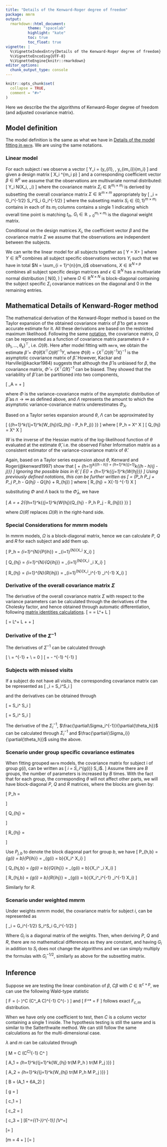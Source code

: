 ```yaml
---
title: "Details of the Kenward-Roger degree of freedom"
package: mmrm
output:
  rmarkdown::html_document:
          theme: "spacelab"
          highlight: "kate"
          toc: true
          toc_float: true
vignette: |
  %\VignetteIndexEntry{Details of the Kenward-Roger degree of freedom}
  %\VignetteEncoding{UTF-8}
  %\VignetteEngine{knitr::rmarkdown}
editor_options:
  chunk_output_type: console
---
```


```r
knitr::opts_chunk$set(
  collapse = TRUE,
  comment = "#>"
)
```

Here we describe the the algorithms of Kenward-Roger degree of freedom (and adjusted covariance matrix).

## Model definition

The model definition is the same as what we have in [Details of the model fitting in `mmrm`](algorithms.html).
We are using the same notations.

### Linear model

For each subject $i$ we observe a vector
\[
Y_i = (y_{i1}, \dotsc, y_{im_i})^\top \in \mathbb{R}^{m_i}
\]
and given a design matrix
\[
X_i \in \mathbb{R}^{m_i \times p}
\]
and a corresponding coefficient vector $\beta \in \mathbb{R}^{p}$ we assume
that the observations are multivariate normal distributed:
\[
Y_i \sim N(X_i\beta, \Sigma_i)
\]
where the covariance matrix $\Sigma_i \in \mathbb{R}^{m_i \times m_i}$ is derived
by subsetting the overall covariance matrix $\Sigma \in \mathbb{R}^{m \times m}$
appropriately by
\[
\Sigma_i = G_i^{-1/2} S_i^\top \Sigma S_i G_i^{-1/2}
\]
where the subsetting matrix $S_i \in \{0, 1\}^{m \times m_i}$ contains
in each of its $m_i$ columns contains a single 1 indicating which overall time point
is matching $t_{ih}$. 
$G_i \in \mathbb{R}_{\gt 0}^{m_i \times m_i}$ is the diagonal weight matrix.

Conditional on the design matrices $X_i$, the coefficient vector $\beta$ and the
covariance matrix $\Sigma$ we assume that the observations are independent between
the subjects.

We can write the linear model for all subjects together as
\[
Y = X\beta + \epsilon
\]
where $Y \in \mathbb{R}^N$ combines all subject specific observations vectors $Y_i$
such that we have in total $N = \sum_{i = 1}^{n}{m_i}$ observations,
$X \in \mathbb{R}^{N \times p}$ combines all subject specific design matrices
and $\epsilon \in \mathbb{R}^N$ has a multivariate normal distribution
\[
\epsilon \sim N(0, \Omega)
\]
where $\Omega \in \mathbb{R}^{N \times N}$ is block-diagonal containing the
subject specific $\Sigma_i$ covariance matrices on the diagonal and 0 in the
remaining entries.

## Mathematical Details of Kenward-Roger method

The mathematical derivation of the Kenward-Roger method is based on the Taylor expansion of the obtained covariance matrix
of $\hat\beta$ to get a more accurate estimate for it. All these derivations are based on the restricted maximum likelihood.
Following the same [notation](algorithms.html#covariance-matrix-model), the covariance matrix, $\Omega$ can be represented as
a function of covariance matrix parameters $\theta = (\theta_1, \dotsc, \theta_k)^\top$, i.e. $\Omega(\theta)$.
Here after model fitting with `mmrm`, we obtain the estimate $\hat\beta = \Phi(\hat\theta)X^\top\Omega(\hat\theta)^{-1}Y$,
where $\Phi(\theta) = \left\{X^\top \Omega(\theta)^{-1} X\right\} ^{-1}$ is the asymptotic covariance matrix of $\hat\beta$.
However, Kackar and Harville(@kackar1984) suggests that although the $\hat\beta$ is unbiased for $\beta$, the covariance matrix,
$\hat\Phi = \left\{X^\top \hat\Omega X\right\}^{-1}$ can be biased. They showed that the variability of $\hat\beta$ can be partitioned into
two components,

\[
  \Phi_A = \Phi + \Lambda
\]

where $\Phi$ is the variance-covariance matrix of the asymptotic distribution of $\hat\beta$ as $n\rightarrow \infty$ as defined above, and $\Lambda$ represents the amount
to which the asymptotic variance-covariance matrix underestimates $\Phi_A$.

Based on a Taylor series expansion around $\theta$, $\Lambda$ can be approximated by

\[
  \Lambda \simeq \Phi \left\{\sum_{h=1}^k{\sum_{j=1}^k{W_{hj}(Q_{hj} - P_h \Phi P_j)} }\right\} \Phi
\]
where
\[
  P_h = X^\top \frac{\partial{\Omega^{-1}}}{\partial \theta_h} X
\]
\[
  Q_{hj} = X^\top \frac{\partial{\Omega^{-1}}}{\partial \theta_h} \Omega \frac{\partial{\Omega^{-1}}}{\partial \theta_j} X
\]

$W$ is the inverse of the Hessian matrix of the log-likelihood function of $\theta$ evaluated at the estimate $\hat\theta$, i.e. the observed Fisher Information matrix as a consistent estimator of the variance-covariance matrix of $\hat\theta$.

Again, based on a Taylor series expansion about $\theta$, Kenward and Roger(@kenward1997) show that
\[
  \hat\Phi \simeq \Phi + \sum_{h=1}^k{(\hat\theta_h - \theta_h)\frac{\partial{\Phi}}{\partial{\theta_h}}} + \frac{1}{2} \sum_{h=1}^k{\sum_{j=1}^k{(\hat\theta_h - \theta_h)(\hat\theta_j - \theta_j)\frac{\partial^2{\Phi}}{\partial{\theta_h}\partial{\theta_j}}}}
\]
Ignoring the possible bias in $\hat\theta$,
\[
  E(\hat\Phi) \simeq \Phi + \frac{1}{2} \sum_{h=1}^k{\sum_{j=1}^k{W_{hj}\frac{\partial^2{\Phi}}{\partial{\theta_h}\partial{\theta_j}}}}
\]
Using previously defined notations, this can be further written as
\[
  \frac{\partial^2{\Phi}}{\partial{\theta_h}\partial{\theta_j}} = \Phi (P_h \Phi P_j + P_j \Phi P_h - Q_{hj} - Q_{jh} + R_{hj}) \Phi
\]
where
\[
  R_{hj} = X^\top\Omega^{-1}\frac{\partial^2\Omega}{\partial{\theta_h}\partial{\theta_j}} \Omega^{-1} X
\]

substituting $\Phi$ and $\Lambda$ back to the $\hat\Phi_A$, we have

\[
  \hat\Phi_A = \hat\Phi + 2\hat\Phi \left\{\sum_{h=1}^k{\sum_{j=1}^k{W_{hj}(Q_{hj} - P_h \hat\Phi P_j - \frac{1}{4}R_{hj})} }\right\} \hat\Phi
\]

where $\Omega(\hat\theta)$ replaces $\Omega(\theta)$ in the right-hand side.

### Special Considerations for mmrm models

In mmrm models, $\Omega$ is a block-diagonal matrix, hence we can calculate  $P$, $Q$ and $R$ for each subject and add them up.

\[
  P_h = \sum_{i=1}^{N}{P_{ih}} = \sum_{i=1}^{N}{X_i^\top \frac{\partial{\Sigma_i^{-1}}}{\partial \theta_h} X_i}
\]

\[
  Q_{hj} = \sum_{i=1}^{N}{Q_{ihj}} = \sum_{i=1}^{N}{X_i^\top \frac{\partial{\Sigma_i^{-1}}}{\partial \theta_h} \Sigma_i \frac{\partial{\Sigma_i^{-1}}}{\partial \theta_j} X_i}
\]

\[
  R_{hj} = \sum_{i=1}^{N}{R_{ihj}} = \sum_{i=1}^{N}{X_i^\top\Sigma_i^{-1}\frac{\partial^2\Sigma_i}{\partial{\theta_h}\partial{\theta_j}} \Sigma_i^{-1} X_i}
\]


### Derivative of the overall covariance matrix $\Sigma$

The derivative of the overall covariance matrix $\Sigma$ with respect to the variance parameters can be calculated through the derivatives of the Cholesky factor, and hence obtained through automatic differentiation,
following [matrix identities calculations](https://en.wikipedia.org/wiki/Matrix_calculus#Identities_in_differential_form).
\[
  \frac{\partial{\Sigma}}{\partial{\theta_h}} = \frac{\partial{LL^\top}}{\partial{\theta_h}} = \frac{\partial{L}}{\partial{\theta_h}}L^\top + L\frac{\partial{L^\top}}{\partial{\theta_h}}
\]

\[
  \frac{\partial^2{\Sigma}}{\partial{\theta_h}\partial{\theta_j}} = \frac{\partial^2{L}}{\partial{\theta_h}\partial{\theta_j}}L^\top + L\frac{\partial^2{L^\top}}{\partial{\theta_h}\partial{\theta_j}} + \frac{\partial{L}}{\partial{\theta_h}}\frac{\partial{L^T}}{\partial{\theta_j}} + \frac{\partial{L}}{\partial{\theta_j}}\frac{\partial{L^\top}}{\partial{\theta_h}}
\]

### Derivative of the $\Sigma^{-1}$

The derivatives of $\Sigma^{-1}$ can be calculated through

\[
  \frac{\partial{\Sigma\Sigma^{-1}}}{\partial{\theta_h}}\\
  = \frac{\partial{\Sigma}}{\partial{\theta_h}}\Sigma^{-1} + \Sigma\frac{\partial{\Sigma^{-1}}}{\partial{\theta_h}} \\
  = 0
\]
\[
  \frac{\partial{\Sigma^{-1}}}{\partial{\theta_h}} = - \Sigma^{-1} \frac{\partial{\Sigma}}{\partial{\theta_h}}\Sigma^{-1}
\]

### Subjects with missed visits

If a subject do not have all visits, the corresponding covariance matrix can be represented as
\[
  \Sigma_i = S_i^\top \Sigma S_i
\]

and the derivatives can be obtained through

\[
  \frac{\partial{\Sigma_i}}{\partial{\theta_h}} = S_i^\top \frac{\partial{\Sigma}}{\partial{\theta_h}} S_i
\]

\[
  \frac{\partial^2{\Sigma_i}}{\partial{\theta_h}\partial{\theta_j}} = S_i^\top \frac{\partial^2{\Sigma}}{\partial{\theta_h}\partial{\theta_j}} S_i
\]

The derivative of the $\Sigma_i^{-1}$, $\frac{\partial\Sigma_i^{-1}}{\partial{\theta_h}}$ can be calculated through $\Sigma_i^{-1}$ and $\frac{\partial{\Sigma_i}}{\partial{\theta_h}}$
using the above.

### Scenario under group specific covariance estimates

When fitting grouped `mmrm` models, the covariance matrix for subject i of group $g(i)$, can be written as
\[
  \Sigma_i = S_i^\top \Sigma_{g(i)} S_i$.
\]
Assume there are $B$ groups, the number of parameters is increased by $B$ times. With the fact that for each group, the corresponding
$\theta$ will not affect other parts, we will have block-diagonal $P$, $Q$ and $R$ matrices, where the blocks are given by:

\[
P_h = \begin{pmatrix}
P_{h, 1} & \dots & P_{h, B} \\
\end{pmatrix}
\]

\[
Q_{hj} = \begin{pmatrix}
Q_{hj, 1} & 0 & \dots & \dots & 0 \\
0 & Q_{hj, 2} & 0 & \dots & 0\\
\vdots & & \ddots & & \vdots \\
\vdots & & & \ddots & \vdots \\
0 & \dots & \dots & 0 & Q_{hj, B}
\end{pmatrix}
\]

\[
R_{hj} = \begin{pmatrix}
R_{hj, 1} & 0 & \dots & \dots & 0 \\
0 & R_{hj, 2} & 0 & \dots & 0\\
\vdots & & \ddots & & \vdots \\
\vdots & & & \ddots & \vdots \\
0 & \dots & \dots & 0 & R_{hj, B}
\end{pmatrix}
\]

Use $P_{j, b}$ to denote the block diagonal part for group $b$, we have
\[
  P_{h,b} = \sum_{g(i) = b}{P_{ih}} = \sum_{g(i) = b}{X_i^\top \frac{\partial{\Sigma_i^{-1}}}{\partial \theta_h} X_i}
\]

\[
  Q_{hj,b} = \sum_{g(i) = b}{Q_{ihj}} = \sum_{g(i) = b}{X_i^\top \frac{\partial{\Sigma_i^{-1}}}{\partial \theta_h} \Sigma_i \frac{\partial{\Sigma_i^{-1}}}{\partial \theta_j} X_i}
\]

\[
  R_{hj,b} = \sum_{g(i) = b}{R_{ihj}} = \sum_{g(i) = b}{X_i^\top\Sigma_i^{-1}\frac{\partial^2\Sigma_i}{\partial{\theta_h}\partial{\theta_j}} \Sigma_i^{-1} X_i}
\]

Similarly for $R$.

### Scenario under weighted mmrm

Under weights mmrm model, the covariance matrix for subject $i$, can be represented as

\[
  \Sigma_i = G_i^{-1/2} S_i^\top \Sigma S_i G_i^{-1/2}
\]

Where $G_i$ is a diagonal matrix of the weights. Then, when deriving $P$, $Q$ and $R$,
there are no mathematical differences as they are constant, and having $G_i$ in addition to $S_i$
does not change the algorithms and we can simply multiply the formulas with $G_i^{-1/2}$, similarly as above for the subsetting matrix.

## Inference

Suppose we are testing the linear combination of $\beta$, $C\beta$ with $C \in \mathbb{R}^{c\times p}$, we can use the following Wald-type statistic

\[
  F = \frac{1}{c} (\hat\beta - \beta)^\top  C (C^\top \hat\Phi_A C)^{-1} C^\top (\hat\beta - \beta)
\]
and
\[
  F^* = \lambda F
\]
follows exact $F_{c,m}$ distribution.

When we have only one coefficient to test, then $C$ is a column vector containing a single $1$ inside.
The hypothesis testing is still the same and is similar to the Satterthwaite method. We can still follow the same calculations as for the multi-dimensional case.

$\lambda$ and $m$ can be calculated through

\[
  M = C (C^\top \Phi C)^{-1} C^\top
\]

\[
  A_1 = \sum_{h=1}^k{\sum_{j=1}^k{W_{hj} tr(M \Phi P_h \Phi) tr(M \Phi P_j \Phi)}}
\]

\[
  A_2 = \sum_{h=1}^k{\sum_{j=1}^k{W_{hj} tr(M \Phi P_h \Phi M \Phi P_j \Phi)}}
\]

\[
  B = \frac{1}{2c}(A_1 + 6A_2)
\]

\[
  g = \frac{(c+1)A_1 - (c+4)A_2}{(c+2)A_2}
\]

\[
  c_1 = \frac{g}{3c+2(1-g)}
\]

\[
  c_2 = \frac{c-g}{3c+2(1-g)}
\]

\[
  c_3 = \frac{c+2-g}{3c+2(1-g)}
\]
\[E^*={\left\{1-\frac{A_2}{c}\right\}}^{-1}\]
\[V^*=\frac{2}{c}{\left\{\frac{1+c_1 B}{(1-c_2 B)^2(1-c_3 B)}\right\}}\]

\[\rho = \frac{V^{*}}{2(E^*)^2}\]

\[m = 4 + \frac{c+2}{c\rho - 1}\]
\[\lambda = \frac{m}{E^*(m-2)}\]
